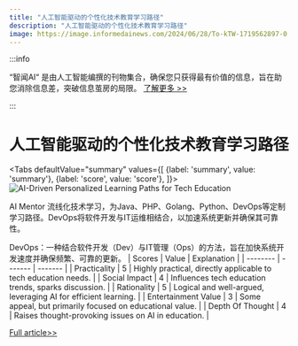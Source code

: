 ```yaml
---
title: "人工智能驱动的个性化技术教育学习路径"
description: "人工智能驱动的个性化技术教育学习路径"
image: https://image.informedainews.com/2024/06/28/To-kTW-1719562897-0.jpg
---
```



:::info

“智闻AI“ 是由人工智能编撰的刊物集合，确保您只获得最有价值的信息，旨在助您消除信息差，突破信息茧房的局限。  [了解更多 >>](/)

:::

# 人工智能驱动的个性化技术教育学习路径


<Tabs
	defaultValue="summary"
	values={[
	{label: 'summary', value: 'summary'},
	{label: 'score', value: 'score'},
]}>
<TabItem value="summary">
<img
  src="https://image.informedainews.com/2024/06/28/To-kTW-1719562897-0.jpg"
  alt="AI-Driven Personalized Learning Paths for Tech Education"
/>



AI Mentor 流线化技术学习，为Java、PHP、Golang、Python、DevOps等定制学习路径。DevOps将软件开发与IT运维相结合，以加速系统更新并确保其可靠性。

DevOps：一种结合软件开发（Dev）与IT管理（Ops）的方法，旨在加快系统开发速度并确保频繁、可靠的更新。
</TabItem>
<TabItem value="score">
	| Scores     | Value   | Explanation |
	| -------- | ------- | ------- |
	| Practicality  | 5    | Highly practical, directly applicable to tech education needs.    |
	| Social Impact | 4     | Influences tech education trends, sparks discussion.    |
	| Rationality    | 5    | Logical and well-argued, leveraging AI for efficient learning.    |
	| Entertainment Value    | 3    | Some appeal, but primarily focused on educational value.    |
	| Depth Of Thought    | 4    | Raises thought-provoking issues on AI in education.    |
</TabItem>
</Tabs>

[Full article>>](https://www.producthunt.com/posts/study-with-gpt)
